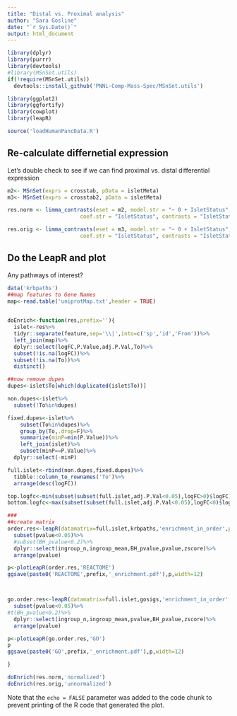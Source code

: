 ---
title: "Distal vs. Proximal analysis"
author: "Sara Gosline"
date: "`r Sys.Date()`"
output: html_document
---

```{r setup, include=FALSE}
library(dplyr)
library(purrr)
library(devtools)
#library(MSnSet.utils)
if(!require(MSnSet.utils))
  devtools::install_github('PNNL-Comp-Mass-Spec/MSnSet.utils')

library(ggplot2)
library(ggfortify)
library(cowplot)
library(leapR)

source('loadHumanPancData.R')
```

## Re-calculate differnetial expression

Let's double check to see if we can find proximal vs. distal differential expression

```{r cars}
m2<- MSnSet(exprs = crosstab, pData = isletMeta)
m3<- MSnSet(exprs = crosstab2, pData = isletMeta)

res.norm <- limma_contrasts(eset = m2, model.str = "~ 0 + IsletStatus", 
                       coef.str = "IsletStatus", contrasts = "IsletStatusProximal - IsletStatusDistal", trend = T, robust = T) #plot = T?

res.orig <- limma_contrasts(eset = m3, model.str = "~ 0 + IsletStatus", 
                       coef.str = "IsletStatus", contrasts = "IsletStatusProximal - IsletStatusDistal", trend = T, robust = T) #plot = T?


```

## Do the LeapR and plot

Any pathways of interest? 

```{r pressure, echo=FALSE, message=F, warning=F}
data('krbpaths')
##map features to Gene Names
map<-read.table('uniprotMap.txt',header = TRUE)
 

doEnrich<-function(res,prefix=''){
  islet<-res%>%
  tidyr::separate(feature,sep='\\|',into=c('sp','id','From'))%>%
  left_join(map)%>%
  dplyr::select(logFC,P.Value,adj.P.Val,To)%>%
  subset(!is.na(logFC))%>%
  subset(!is.na(To))%>%
  distinct()

##now remove dupes
dupes<-islet$To[which(duplicated(islet$To))]

non.dupes<-islet%>%
  subset(!To%in%dupes)

fixed.dupes<-islet%>%
    subset(To%in%dupes)%>%
    group_by(To,.drop=F)%>%
    summarize(minP=min(P.Value))%>%
    left_join(islet)%>%
    subset(minP==P.Value)%>%
  dplyr::select(-minP)

full.islet<-rbind(non.dupes,fixed.dupes)%>%
  tibble::column_to_rownames('To')%>%
  arrange(desc(logFC))

top.logfc<-min(subset(subset(full.islet,adj.P.Val<0.05),logFC>0)$logFC)
bottom.logfc<-max(subset(subset(full.islet,adj.P.Val<0.05),logFC<0)$logFC)

###
##create matrix
order.res<-leapR(datamatrix=full.islet,krbpaths,'enrichment_in_order',primary_columns='logFC',minsize=5)%>%
  subset(pvalue<0.05)%>%
  #subset(BH_pvalue<0.2)%>%
  dplyr::select(ingroup_n,ingroup_mean,BH_pvalue,pvalue,zscore)%>%
  arrange(pvalue)

p<-plotLeapR(order.res,'REACTOME')
ggsave(paste0('REACTOME',prefix,'_enrichment.pdf'),p,width=12)



go.order.res<-leapR(datamatrix=full.islet,gosigs,'enrichment_in_order',primary_columns='logFC',minsize=5)%>%
  subset(pvalue<0.05)%>%
#t(BH_pvalue<0.2)%>%
  dplyr::select(ingroup_n,ingroup_mean,pvalue,BH_pvalue,zscore)%>%
  arrange(pvalue)

p<-plotLeapR(go.order.res,'GO')
p
ggsave(paste0('GO',prefix,'_enrichment.pdf'),p,width=12)

}

doEnrich(res.norm,'normalized')
doEnrich(res.orig,'unnormalized')
```

Note that the `echo = FALSE` parameter was added to the code chunk to prevent printing of the R code that generated the plot.
